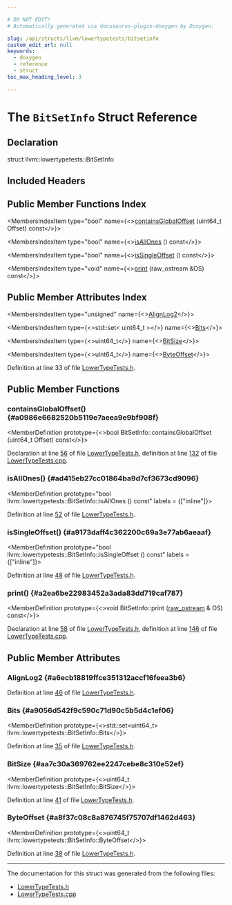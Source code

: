 ```yaml
---

# DO NOT EDIT!
# Automatically generated via docusaurus-plugin-doxygen by Doxygen.

slug: /api/structs/llvm/lowertypetests/bitsetinfo
custom_edit_url: null
keywords:
  - doxygen
  - reference
  - struct
toc_max_heading_level: 3

---
```





# The `BitSetInfo` Struct Reference

<DoxygenPage pluginConfig={pluginConfig}>



## Declaration

<CodeBlock>struct llvm::lowertypetests::BitSetInfo</CodeBlock>

## Included Headers

<IncludesList>
<IncludesListItem
  filePath="llvm/Transforms/IPO/LowerTypeTests.h"
  permalink="/docs/api/files/include/include/llvm/include/llvm/transforms/include/llvm/transforms/ipo/lowertypetests-h"
  isLocal="true" />
</IncludesList>

## Public Member Functions Index

<MembersIndex>

<MembersIndexItem
  type="bool"
  name={<><a href="#a0986e6682520b5119e7aeea9e9bf908f">containsGlobalOffset</a> (uint64&#95;t Offset) const</>}>
</MembersIndexItem>

<MembersIndexItem
  type="bool"
  name={<><a href="#ad415eb27cc01864ba9d7cf3673cd9096">isAllOnes</a> () const</>}>
</MembersIndexItem>

<MembersIndexItem
  type="bool"
  name={<><a href="#a9173daff4c362200c69a3e77ab6aeaaf">isSingleOffset</a> () const</>}>
</MembersIndexItem>

<MembersIndexItem
  type="void"
  name={<><a href="#a2ea6be22983452a3ada83dd719caf787">print</a> (raw&#95;ostream &amp;OS) const</>}>
</MembersIndexItem>

</MembersIndex>

## Public Member Attributes Index

<MembersIndex>

<MembersIndexItem
  type="unsigned"
  name={<><a href="#a6ecb18819ffce351312accf16feea3b6">AlignLog2</a></>}>
</MembersIndexItem>

<MembersIndexItem
  type={<>std::set&lt; uint64&#95;t &gt;</>}
  name={<><a href="#a9056d542f9c590c71d90c5b5d4c1ef06">Bits</a></>}>
</MembersIndexItem>

<MembersIndexItem
  type={<>uint64&#95;t</>}
  name={<><a href="#aa7c30a369762ee2247cebe8c310e52ef">BitSize</a></>}>
</MembersIndexItem>

<MembersIndexItem
  type={<>uint64&#95;t</>}
  name={<><a href="#a8f37c08c8a876745f75707df1462d463">ByteOffset</a></>}>
</MembersIndexItem>

</MembersIndex>


Definition at line 33 of file <a href="/docs/api/files/include/include/llvm/include/llvm/transforms/include/llvm/transforms/ipo/lowertypetests-h">LowerTypeTests.h</a>.

<SectionDefinition>

## Public Member Functions

### containsGlobalOffset() {#a0986e6682520b5119e7aeea9e9bf908f}

<MemberDefinition
  prototype={<>bool BitSetInfo::containsGlobalOffset (uint64&#95;t Offset) const</>}>

Declaration at line <a href="/docs/api/files/include/include/llvm/include/llvm/transforms/include/llvm/transforms/ipo/lowertypetests-h/#l00056">56</a> of file <a href="/docs/api/files/include/include/llvm/include/llvm/transforms/include/llvm/transforms/ipo/lowertypetests-h">LowerTypeTests.h</a>, definition at line <a href="/docs/api/files/lib/lib/transforms/lib/transforms/ipo/lowertypetests-cpp/#l00132">132</a> of file <a href="/docs/api/files/lib/lib/transforms/lib/transforms/ipo/lowertypetests-cpp">LowerTypeTests.cpp</a>.
</MemberDefinition>

### isAllOnes() {#ad415eb27cc01864ba9d7cf3673cd9096}

<MemberDefinition
  prototype="bool llvm::lowertypetests::BitSetInfo::isAllOnes () const"
  labels = {["inline"]}>

Definition at line <a href="/docs/api/files/include/include/llvm/include/llvm/transforms/include/llvm/transforms/ipo/lowertypetests-h/#l00052">52</a> of file <a href="/docs/api/files/include/include/llvm/include/llvm/transforms/include/llvm/transforms/ipo/lowertypetests-h">LowerTypeTests.h</a>.
</MemberDefinition>

### isSingleOffset() {#a9173daff4c362200c69a3e77ab6aeaaf}

<MemberDefinition
  prototype="bool llvm::lowertypetests::BitSetInfo::isSingleOffset () const"
  labels = {["inline"]}>

Definition at line <a href="/docs/api/files/include/include/llvm/include/llvm/transforms/include/llvm/transforms/ipo/lowertypetests-h/#l00048">48</a> of file <a href="/docs/api/files/include/include/llvm/include/llvm/transforms/include/llvm/transforms/ipo/lowertypetests-h">LowerTypeTests.h</a>.
</MemberDefinition>

### print() {#a2ea6be22983452a3ada83dd719caf787}

<MemberDefinition
  prototype={<>void BitSetInfo::print (<a href="/docs/api/classes/llvm/raw-ostream">raw&#95;ostream</a> &amp; OS) const</>}>

Declaration at line <a href="/docs/api/files/include/include/llvm/include/llvm/transforms/include/llvm/transforms/ipo/lowertypetests-h/#l00058">58</a> of file <a href="/docs/api/files/include/include/llvm/include/llvm/transforms/include/llvm/transforms/ipo/lowertypetests-h">LowerTypeTests.h</a>, definition at line <a href="/docs/api/files/lib/lib/transforms/lib/transforms/ipo/lowertypetests-cpp/#l00146">146</a> of file <a href="/docs/api/files/lib/lib/transforms/lib/transforms/ipo/lowertypetests-cpp">LowerTypeTests.cpp</a>.
</MemberDefinition>

</SectionDefinition>

<SectionDefinition>

## Public Member Attributes

### AlignLog2 {#a6ecb18819ffce351312accf16feea3b6}

<MemberDefinition
  prototype="unsigned llvm::lowertypetests::BitSetInfo::AlignLog2">

Definition at line <a href="/docs/api/files/include/include/llvm/include/llvm/transforms/include/llvm/transforms/ipo/lowertypetests-h/#l00046">46</a> of file <a href="/docs/api/files/include/include/llvm/include/llvm/transforms/include/llvm/transforms/ipo/lowertypetests-h">LowerTypeTests.h</a>.
</MemberDefinition>

### Bits {#a9056d542f9c590c71d90c5b5d4c1ef06}

<MemberDefinition
  prototype={<>std::set&lt;uint64&#95;t&gt; llvm::lowertypetests::BitSetInfo::Bits</>}>

Definition at line <a href="/docs/api/files/include/include/llvm/include/llvm/transforms/include/llvm/transforms/ipo/lowertypetests-h/#l00035">35</a> of file <a href="/docs/api/files/include/include/llvm/include/llvm/transforms/include/llvm/transforms/ipo/lowertypetests-h">LowerTypeTests.h</a>.
</MemberDefinition>

### BitSize {#aa7c30a369762ee2247cebe8c310e52ef}

<MemberDefinition
  prototype={<>uint64&#95;t llvm::lowertypetests::BitSetInfo::BitSize</>}>

Definition at line <a href="/docs/api/files/include/include/llvm/include/llvm/transforms/include/llvm/transforms/ipo/lowertypetests-h/#l00041">41</a> of file <a href="/docs/api/files/include/include/llvm/include/llvm/transforms/include/llvm/transforms/ipo/lowertypetests-h">LowerTypeTests.h</a>.
</MemberDefinition>

### ByteOffset {#a8f37c08c8a876745f75707df1462d463}

<MemberDefinition
  prototype={<>uint64&#95;t llvm::lowertypetests::BitSetInfo::ByteOffset</>}>

Definition at line <a href="/docs/api/files/include/include/llvm/include/llvm/transforms/include/llvm/transforms/ipo/lowertypetests-h/#l00038">38</a> of file <a href="/docs/api/files/include/include/llvm/include/llvm/transforms/include/llvm/transforms/ipo/lowertypetests-h">LowerTypeTests.h</a>.
</MemberDefinition>

</SectionDefinition>

<hr/>

The documentation for this struct was generated from the following files:

<ul>
<li><a href="/docs/api/files/include/include/llvm/include/llvm/transforms/include/llvm/transforms/ipo/lowertypetests-h">LowerTypeTests.h</a></li>
<li><a href="/docs/api/files/lib/lib/transforms/lib/transforms/ipo/lowertypetests-cpp">LowerTypeTests.cpp</a></li>
</ul>

</DoxygenPage>
